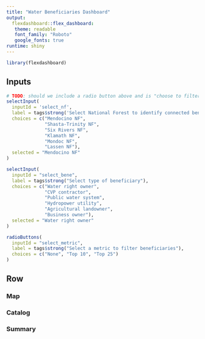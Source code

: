 ```yaml
---
title: "Water Beneficiaries Dashboard"
output: 
  flexdashboard::flex_dashboard:
   theme: readable
   font_family: "Roboto"
   google_fonts: true
runtime: shiny
---
```


```r
library(flexdashboard)
```

Inputs {.sidebar}
-----------------------------------------------------------------------
```r
# TODO: should we include a radio button above and is "choose to filter by watershed or NF"? 
selectInput(
  inputId = 'select_nf',
  label = tags$strong('Select National Forest to identify connected benficiaries'),
  choices = c("Mendocino NF",
              "Shasta-Trinity NF",
              "Six Rivers NF",
              "Klamath NF",
              "Mondoc NF",
              "Lassen NF"),
  selected = "Mendocino NF"
)

selectInput(
  inputId = "select_bene",
  label = tags$strong("Select type of beneficiary"),
  choices = c("Water right owner",
              "CVP contractor",
              "Public water system",
              "Hydropower utility",
              "Agricultural landowner",
              "Business owner"),
  selected = "Water right owner"
)

radioButtons(
  inputId = "select_metric",
  label = tags$strong("Select a metric to filter beneficiaries"),
  choices = c("None", "Top 10", "Top 25")
)

```

Row {.tabset}
-----------------------------------------------------------------------

### Map


### Catalog 


### Summary
